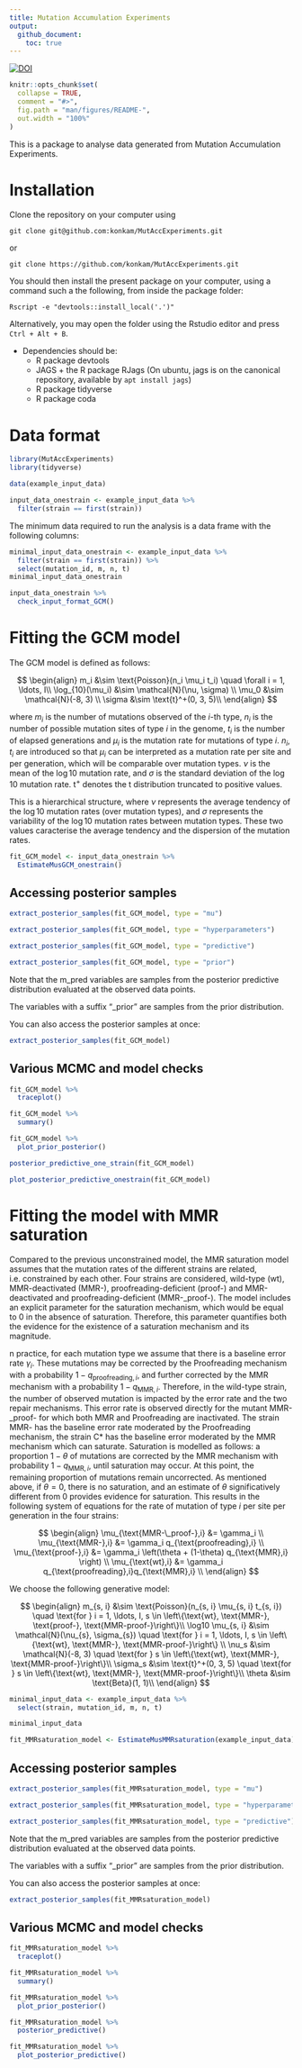 ```yaml
---
title: Mutation Accumulation Experiments
output: 
  github_document:
    toc: true
---
```




[![DOI](https://zenodo.org/badge/923498484.svg)](https://doi.org/10.5281/zenodo.14847205)



<!-- README.md is generated from README.Rmd. Please edit that file -->

```r
knitr::opts_chunk$set(
  collapse = TRUE,
  comment = "#>",
  fig.path = "man/figures/README-",
  out.width = "100%"
)
```

This is a package to analyse data generated from Mutation Accumulation Experiments. 


# Installation

Clone the repository on your computer using

```
git clone git@github.com:konkam/MutAccExperiments.git
```

or 

```
git clone https://github.com/konkam/MutAccExperiments.git

```

You should then install the present package on your computer, using a command such a the following, from inside the package folder:


```
Rscript -e "devtools::install_local('.')"
```

Alternatively, you may open the folder using the Rstudio editor and press `Ctrl + Alt + B`.


- Dependencies should be:
    - R package devtools
    - JAGS + the R package RJags (On ubuntu, jags is on the canonical repository, available by `apt install jags`)
    - R package tidyverse
    - R package coda

# Data format


```r
library(MutAccExperiments)
library(tidyverse)
```

```r
data(example_input_data)

input_data_onestrain <- example_input_data %>%
  filter(strain == first(strain))
```

The minimum data required to run the analysis is a data frame with the following columns:

```r
minimal_input_data_onestrain <- example_input_data %>%
  filter(strain == first(strain)) %>%
  select(mutation_id, m, n, t)
minimal_input_data_onestrain
```

```r
input_data_onestrain %>%
  check_input_format_GCM()
```


# Fitting the GCM model

The GCM model is defined as follows:

$$
\begin{align}
m_i &\sim \text{Poisson}(n_i \mu_i t_i) \quad \forall i = 1, \ldots, I\\
\log_{10}(\mu_i) &\sim \mathcal{N}(\nu, \sigma) \\
\mu_0 &\sim \mathcal{N}(-8, 3) \\
\sigma &\sim \text{t}^+(0, 3, 5)\\
\end{align}
$$

where $m_i$ is the number of mutations observed of the $i$-th type, $n_i$ is the number of possible mutation sites of type $i$ in the genome, $t_i$ is the number of
elapsed generations and $\mu_i$ is the mutation rate for mutations of type $i$. $n_i, t_i$ are introduced so that $\mu_i$ can be interpreted as a mutation rate per site and
per generation, which will be comparable over mutation types. $\nu$ is the mean of the $\log10$ mutation rate, and $\sigma$ is the standard deviation of the $\log10$ mutation rate.
$\text{t}^+$ denotes the t distribution truncated to positive values.

This is a hierarchical structure, where $\nu$ represents the average tendency of the $\log10$ mutation rates (over mutation
types), and $\sigma$ represents the variability of the $\log10$ mutation rates between mutation types. These two values caracterise the average tendency and the dispersion of the mutation
rates.

```r
fit_GCM_model <- input_data_onestrain %>%
  EstimateMusGCM_onestrain()
```

## Accessing posterior samples

```r
extract_posterior_samples(fit_GCM_model, type = "mu")
```

```r
extract_posterior_samples(fit_GCM_model, type = "hyperparameters")
```

```r
extract_posterior_samples(fit_GCM_model, type = "predictive")
```

```r
extract_posterior_samples(fit_GCM_model, type = "prior")
```

Note that the m_pred variables are samples from the posterior predictive distribution evaluated at the observed data points.

The variables with a suffix "_prior" are samples from the prior distribution.

You can also access the posterior samples at once:

```r
extract_posterior_samples(fit_GCM_model)
```

## Various MCMC and model checks

```r
fit_GCM_model %>%
  traceplot()
```

```r
fit_GCM_model %>%
  summary()
```
```r
fit_GCM_model %>%
  plot_prior_posterior()
```

```r
posterior_predictive_one_strain(fit_GCM_model)
```
```r
plot_posterior_predictive_onestrain(fit_GCM_model)
```


# Fitting the model with MMR saturation

Compared to the previous unconstrained model, the MMR saturation model assumes that the mutation rates of the different
strains are related, i.e. constrained by each other. Four strains are considered, wild-type (wt), MMR-deactivated (MMR-), proofreading-deficient (proof-) and MMR-deactivated and proofreading-deficient (MMR-_proof-).
The model includes an explicit parameter for the
saturation mechanism, which would be equal to 0 in the absence of saturation. Therefore, this
parameter quantifies both the evidence for the existence of a saturation mechanism and its
magnitude.

n practice, for each mutation type we assume that there is a baseline error rate $\gamma_i$. These mutations may
be corrected by the Proofreading mechanism with a probability $1-q_{\text{proofreading},i}$, and further
corrected by the MMR mechanism with a probability $1-q_{\text{MMR},i}$. Therefore, in the wild-type strain,
the number of observed mutation is impacted by the error rate and the two repair mechanisms. This
error rate is observed directly for the mutant MMR-_proof- for which both MMR and Proofreading are inactivated.
The strain MMR- has the baseline error rate moderated by the Proofreading mechanism, the strain
C* has the baseline error moderated by the MMR mechanism which can saturate. Saturation is
modelled as follows: a proportion $1-\theta$ of mutations are corrected by the MMR mechanism with
probability  $1-q_{\text{MMR},i}$, until saturation may occur. At this point, the remaining proportion of
mutations remain uncorrected. As mentioned above, if $\theta=0$, there is no saturation, and an estimate
of $\theta$ significatively different from 0 provides evidence for saturation. This results in the following
system of equations for the rate of mutation of type $i$ per site
per generation in the four strains:

$$
\begin{align}
\mu_{\text{MMR-\_proof-},i} &= \gamma_i \\
\mu_{\text{MMR-},i} &= \gamma_i q_{\text{proofreading},i} \\
\mu_{\text{proof-},i} &= \gamma_i \left(\theta + (1-\theta) q_{\text{MMR},i} \right) \\
\mu_{\text{wt},i} &= \gamma_i q_{\text{proofreading},i}q_{\text{MMR},i} \\
\end{align}
$$

We choose the following generative model:

$$
\begin{align}
m_{s, i} &\sim \text{Poisson}(n_{s, i} \mu_{s, i} t_{s, i}) \quad \text{for } i = 1, \ldots, I, s \in \left\{\text{wt}, \text{MMR-}, \text{proof-}, \text{MMR-proof-}\right\}\\
\log10 \mu_{s, i} &\sim \mathcal{N}(\nu_{s}, \sigma_{s})  \quad \text{for } i = 1, \ldots, I, s \in \left\{\text{wt}, \text{MMR-}, \text{MMR-proof-}\right\} \\
\nu_s &\sim \mathcal{N}(-8, 3) \quad \text{for } s \in \left\{\text{wt}, \text{MMR-}, \text{MMR-proof-}\right\}\\
\sigma_s &\sim \text{t}^+(0, 3, 5) \quad \text{for } s \in \left\{\text{wt}, \text{MMR-}, \text{MMR-proof-}\right\}\\
\theta &\sim \text{Beta}(1, 1)\\
\end{align}
$$

```r
minimal_input_data <- example_input_data %>%
  select(strain, mutation_id, m, n, t)

minimal_input_data
```

```r
fit_MMRsaturation_model <- EstimateMusMMRsaturation(example_input_data)
```

## Accessing posterior samples

```r
extract_posterior_samples(fit_MMRsaturation_model, type = "mu")
```

```r
extract_posterior_samples(fit_MMRsaturation_model, type = "hyperparameters")
```

```r
extract_posterior_samples(fit_MMRsaturation_model, type = "predictive")
```

Note that the m_pred variables are samples from the posterior predictive distribution evaluated at the observed data points.

The variables with a suffix "_prior" are samples from the prior distribution.

You can also access the posterior samples at once:

```r
extract_posterior_samples(fit_MMRsaturation_model)
```

## Various MCMC and model checks

```r
fit_MMRsaturation_model %>%
  traceplot()
```

```r
fit_MMRsaturation_model %>%
  summary()
```

```r
fit_MMRsaturation_model %>%
  plot_prior_posterior()
```

```r
fit_MMRsaturation_model %>%
  posterior_predictive()
```


```r
fit_MMRsaturation_model %>%
  plot_posterior_predictive()
```

